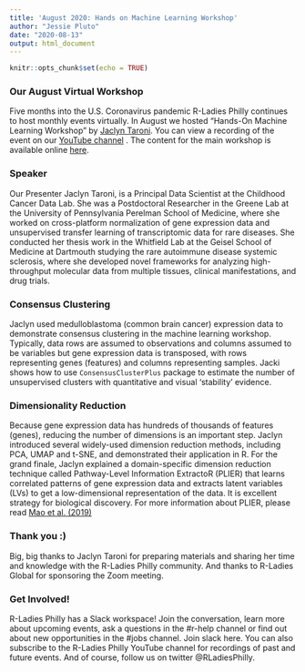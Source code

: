 ```yaml
---
title: 'August 2020: Hands on Machine Learning Workshop'
author: "Jessie Pluto"
date: "2020-08-13"
output: html_document
---
```


```r
knitr::opts_chunk$set(echo = TRUE)
```

### Our August Virtual Workshop
Five months into the U.S. Coronavirus pandemic R-Ladies Philly continues to host monthly events virtually. In August we hosted "Hands-On Machine Learning Workshop" by [Jaclyn Taroni]( https://twitter.com/jaclyn_taroni). You can view a recording of the event on our [YouTube channel]( https://www.youtube.com/watch?v=6AFHMIJ8EGY) . The content for the main workshop is available online [here]( https://github.com/jaclyn-taroni/2020-rladies-phl-ml).


### Speaker
Our Presenter Jaclyn Taroni, is a Principal Data Scientist at the Childhood Cancer Data Lab. She was a Postdoctoral Researcher in the Greene Lab at the University of Pennsylvania Perelman School of Medicine, where she worked on cross-platform normalization of gene expression data and unsupervised transfer learning of transcriptomic data for rare diseases. She conducted her thesis work in the Whitfield Lab at the Geisel School of Medicine at Dartmouth studying the rare autoimmune disease systemic sclerosis, where she developed novel frameworks for analyzing high-throughput molecular data from multiple tissues, clinical manifestations, and drug trials. 


### Consensus Clustering
Jaclyn used medulloblastoma (common brain cancer) expression data to demonstrate consensus clustering in the machine learning workshop. Typically, data rows are assumed to observations and columns assumed to be variables but gene expression data is transposed, with rows representing genes (features) and columns representing samples. Jacki shows how to use `ConsensusClusterPlus` package to estimate the number of unsupervised clusters with quantitative and visual ‘stability’ evidence. 

### Dimensionality Reduction
Because gene expression data has hundreds of thousands of features (genes), reducing the number of dimensions is an important step. Jaclyn introduced several widely-used dimension reduction methods, including PCA, UMAP and t-SNE, and demonstrated their application in R. For the grand finale, Jaclyn explained a domain-specific dimension reduction technique called Pathway-Level Information ExtractoR (PLIER) that learns correlated patterns of gene expression data and extracts latent variables (LVs) to get a low-dimensional representation of the data. It is excellent strategy for biological discovery. For more information about PLIER, please read [Mao et al. (2019)]( https://www.nature.com/articles/s41592-019-0456-1)

### Thank you :)
Big, big thanks to Jaclyn Taroni for preparing materials and sharing her time and knowledge with the R-Ladies Philly community.  And thanks to R-Ladies Global for sponsoring the Zoom meeting.

### Get Involved!
R-Ladies Philly has a Slack workspace! Join the conversation, learn more about upcoming events, ask a questions in the #r-help channel or find out about new opportunities in the #jobs channel. Join slack here. You can also subscribe to the R-Ladies Philly YouTube channel for recordings of past and future events. And of course, follow us on twitter @RLadiesPhilly.

